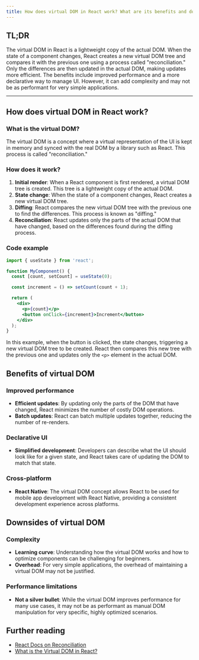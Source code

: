 ```yaml
---
title: How does virtual DOM in React work? What are its benefits and downsides?
---
```


## TL;DR

The virtual DOM in React is a lightweight copy of the actual DOM. When the state of a component changes, React creates a new virtual DOM tree and compares it with the previous one using a process called "reconciliation." Only the differences are then updated in the actual DOM, making updates more efficient. The benefits include improved performance and a more declarative way to manage UI. However, it can add complexity and may not be as performant for very simple applications.

---

## How does virtual DOM in React work?

### What is the virtual DOM?

The virtual DOM is a concept where a virtual representation of the UI is kept in memory and synced with the real DOM by a library such as React. This process is called "reconciliation."

### How does it work?

1. **Initial render**: When a React component is first rendered, a virtual DOM tree is created. This tree is a lightweight copy of the actual DOM.
2. **State change**: When the state of a component changes, React creates a new virtual DOM tree.
3. **Diffing**: React compares the new virtual DOM tree with the previous one to find the differences. This process is known as "diffing."
4. **Reconciliation**: React updates only the parts of the actual DOM that have changed, based on the differences found during the diffing process.

### Code example

```jsx
import { useState } from 'react';

function MyComponent() {
  const [count, setCount] = useState(0);

  const increment = () => setCount(count + 1);

  return (
    <div>
      <p>{count}</p>
      <button onClick={increment}>Increment</button>
    </div>
  );
}
```

In this example, when the button is clicked, the state changes, triggering a new virtual DOM tree to be created. React then compares this new tree with the previous one and updates only the `<p>` element in the actual DOM.

## Benefits of virtual DOM

### Improved performance

- **Efficient updates**: By updating only the parts of the DOM that have changed, React minimizes the number of costly DOM operations.
- **Batch updates**: React can batch multiple updates together, reducing the number of re-renders.

### Declarative UI

- **Simplified development**: Developers can describe what the UI should look like for a given state, and React takes care of updating the DOM to match that state.

### Cross-platform

- **React Native**: The virtual DOM concept allows React to be used for mobile app development with React Native, providing a consistent development experience across platforms.

## Downsides of virtual DOM

### Complexity

- **Learning curve**: Understanding how the virtual DOM works and how to optimize components can be challenging for beginners.
- **Overhead**: For very simple applications, the overhead of maintaining a virtual DOM may not be justified.

### Performance limitations

- **Not a silver bullet**: While the virtual DOM improves performance for many use cases, it may not be as performant as manual DOM manipulation for very specific, highly optimized scenarios.

## Further reading

- [React Docs on Reconciliation](https://react.dev/learn/render-and-commit)
- [What is the Virtual DOM in React?](https://www.freecodecamp.org/news/what-is-the-virtual-dom-in-react/)
